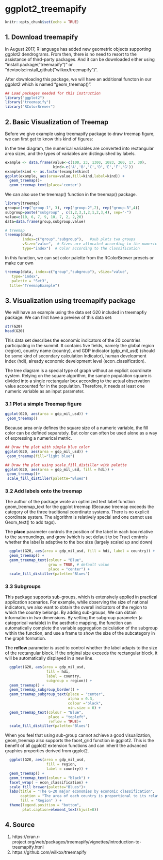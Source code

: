 # ggplot2_treemapify

```r
knitr::opts_chunk$set(echo = TRUE)
```

## 1. Download treemapify

In August 2017, R language has added new geometric objects supporting ggplot2 dendrograms. From then, there is no need to resort to the assistance of third-party packages. And it can be downloaded either using "install.package("treemapify")" or "devtools::install_github("wilkox/treemapify")".

After downloading this package, we will have an additional functon in our ggplot2 which is named "geom_treemap()". 

```r
## Load packages needed for this instruction
library("ggplot2")
library("treemapify")
library("RColorBrewer")
```

## 2. Basic Visualization of Treemap
Before we give example using treemapify package to draw treemap figure, we can first get to know this kind of figures:

In the tree diagram, the numerical variables are converted into rectangular area sizes, and the types of variables are distinguished by labels.
```r
example <- data.frame(value<-c(100, 23, 1300, 1083, 260, 17, 30),
                      kind<-c('A','B','C','D','E','F','G'))
example$kind <- as.factor(example$kind)
ggplot(example, aes(area=value,fill=kind,label=kind)) +
  geom_treemap()+
  geom_treemap_text(place='center')
```
We can also use the treemap() function in the treemap() package.
```r
library(treemap)
group=c(rep("group-1", 3), rep("group-2",2), rep("group-3",4))
subgroup=paste("subgroup" , c(1,2,3,1,2,1,2,3,4), sep="-")
value=c(10, 6, 7, 9, 10, 7, 2, 2,20)
data=data.frame(group,subgroup,value)

# treemap
treemap(data,
        index=c("group","subgroup"),   #sub plots two groups
        vSize="value",  # Sizes are allocated according to the numeric variable
        type="index")  # Color according to the classification
```
In this function, we can set color palette from the RColorBrewer presets or make our own
```r
treemap(data, index=c("group","subgroup"), vSize="value", 
   type="index",              
   palette = "Set3",
  title="TreemapExample") 
```

## 3. Visualization using treemapify package

We will have an example using the data set G20 included in treemapfiy package. We can first have a preview of this data set:
```r
str(G20)
head(G20)
```
This data set describes the economic indicators of the 20 countries participating in the summit. It contains five fields, namely the global region (region), country name (country), and GDP indicator (gdp_mil_usd) (should be some kind of secondary calculation Indicator), human development index (hdi), already economic development level (econ_classification).

The tree diagram is a special type of graph without an explicit coordinate system. Relying on the square algorithm, the sample population square is divided into a single rectangular box according to the actual observation value accounted for in the population. Therefore, it needs at least one numeric variable as an input parameter.

### 3.1 Plot a simple Treemap figure
```r
ggplot(G20, aes(area = gdp_mil_usd)) + 
 geom_treemap()
```

Because area only defines the square size of a numeric variable, the fill color can be defined separately. But color can often be used alone as a way of expressing a numerical metric.
```r
## Draw the plot with simple blue color
ggplot(G20, aes(area = gdp_mil_usd)) + 
 geom_treemap(fill="light blue")

## Draw the plot using scale_fill_distiller with palette
ggplot(G20, aes(area = gdp_mil_usd, fill = hdi)) + 
 geom_treemap()+
 scale_fill_distiller(palette="Blues")
```

### 3.2 Add labels onto the treemap
The author of the package wrote an optimized text label function geom_treemap_text for the ggplot treemap (Because treemap exceeds the category of the three traditional coordinate systems. There is no explicit coordinate system. The algorithm is relatively special and one cannot use Geom_text() to add tags).

The **place** parameter controls the position of the label in each box relative to the surroundings, and grow (which is set default to be True) controls whether the label is adaptive to the box size (largely scaled up and down) 
```r
  ggplot(G20, aes(area = gdp_mil_usd, fill = hdi, label = country)) +
  geom_treemap() +
  geom_treemap_text(colour = "Blue", 
                    grow = TRUE, # default value
                    place = "center") +
  scale_fill_distiller(palette="Blues")
```

### 3.3 Subgroups
This package supports sub-groups, which is extensively applied in practical application scenarios. For example, while observing the size of national indicators, we also want to obtain the overall indicators of the region to which the country belongs. By adding sub-groups, We can obtain information in two dimensions. By setting the subgroup parameter (a categorical variable) in the aesthetic mapping, the function can automatically complete the variable aggregation calculation of the subgroup within the function, and use a frame to show the size of the subcategory in the graph formation.

The **reflow** parameter is used to control whether the label adapts to the size of the rectangular block. If the original size exceeds the rectangular block, it will be automatically displayed in a new line.
```r
  ggplot(G20, aes(area = gdp_mil_usd, 
                   fill = hdi, 
                   label = country,
                   subgroup = region)) +
  geom_treemap() +
  geom_treemap_subgroup_border() +
  geom_treemap_subgroup_text(place = "center", 
                             alpha = 0.3, 
                             colour ="black", 
                             min.size = 0) +
  geom_treemap_text(colour = "Blue", 
                    place = "topleft", 
                    reflow = TRUE)+
  scale_fill_distiller(palette="Blues")
```

When you feel that using sub-group cannot achieve a good visualization, geom_treemap also supports the facet_grid function in ggplot2. This is the benefit of all ggplot2 extension functions and can inherit the advanced graphics properties derived from ggplot2.
```r
  ggplot(G20, aes(area = gdp_mil_usd, 
                   fill = region, 
                   label = country)) +
  geom_treemap() +
  geom_treemap_text(colour = "black") +
  facet_wrap( ~ econ_classification) +
  scale_fill_brewer(palette="Blues")+
  labs(title = "The G-20 major economies by economic classification",
       caption = "The area of each country is proportional to its relative GDP within the economic group (advanced or developing)",
       fill = "Region" ) +
  theme(legend.position = "bottom",
        plot.caption=element_text(hjust=0)) 
```

## 4. Source
1. https://cran.r-project.org/web/packages/treemapify/vignettes/introduction-to-treemapify.html\
2. https://github.com/wilkox/treemapify
